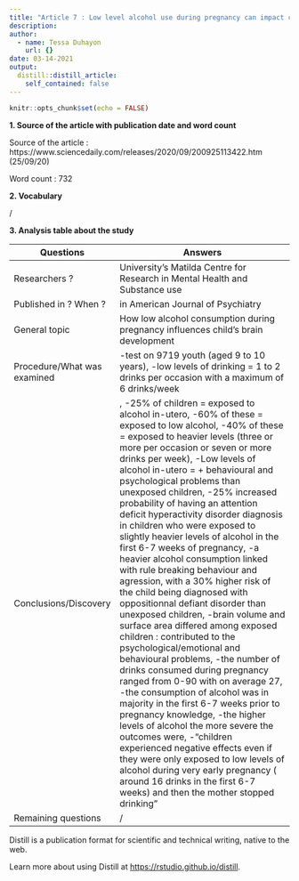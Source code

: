 ```yaml
---
title: "Article 7 : Low level alcohol use during pregnancy can impact child's brain development"
description: 
author:
  - name: Tessa Duhayon
    url: {}
date: 03-14-2021
output:
  distill::distill_article:
    self_contained: false
---
```


```r
knitr::opts_chunk$set(echo = FALSE)
```
**1. Source of the article with publication date and word count**

Source of the article : https://www.sciencedaily.com/releases/2020/09/200925113422.htm (25/09/20)

Word count : 732

**2. Vocabulary**

/

**3. Analysis table about the study**

| Questions                    | Answers                                                                                                                                                                                                                                                                                                                                                                                                                                                                                                                                                                                                                                                                                                                                                                                                                                                                                                                                                                                                                                                                                                                                                                                                                                                                                                          |
| ---------------------------- | ---------------------------------------------------------------------------------------------------------------------------------------------------------------------------------------------------------------------------------------------------------------------------------------------------------------------------------------------------------------------------------------------------------------------------------------------------------------------------------------------------------------------------------------------------------------------------------------------------------------------------------------------------------------------------------------------------------------------------------------------------------------------------------------------------------------------------------------------------------------------------------------------------------------------------------------------------------------------------------------------------------------------------------------------------------------------------------------------------------------------------------------------------------------------------------------------------------------------------------------------------------------------------------------------------------------- |
| Researchers ?                | University's Matilda Centre for Research in Mental Health and Substance use                                                                                                                                                                                                                                                                                                                                                                                                                                                                                                                                                                                                                                                                                                                                                                                                                                                                                                                                                                                                                                                                                                                                                                                                                                      |
| Published in ? When ?        | in American Journal of Psychiatry                                                                                                                                                                                                                                                                                                                                                                                                                                                                                                                                                                                                                                                                                                                                                                                                                                                                                                                                                                                                                                                                                                                                                                                                                                                                                |
| General topic                | How low alcohol consumption during pregnancy influences child's brain development                                                                                                                                                                                                                                                                                                                                                                                                                                                                                                                                                                                                                                                                                                                                                                                                                                                                                                                                                                                                                                                                                                                                                                                                                                |
| Procedure/What was examined  | -test on 9719 youth (aged 9 to 10 years), -low levels of drinking = 1 to 2 drinks per occasion with a maximum of 6 drinks/week                                                                                                                                                                                                                                                                                                                                                                                                                                                                                                                                                                                                                                                                                                                                                                                                                                                                                                                                                                                                                                                                                                            |
| Conclusions/Discovery        | , -25% of children = exposed to alcohol in-utero, -60% of these = exposed to low alcohol, -40% of these = exposed to heavier levels (three or more per occasion or seven or more drinks per week), -Low levels of alcohol in-utero = + behavioural and psychological problems than unexposed children, -25% increased probability of having an attention deficit hyperactivity disorder diagnosis in children who were exposed to slightly heavier levels of alcohol in the first 6-7 weeks of pregnancy, -a heavier alcohol consumption linked with rule breaking behaviour and agression, with a 30% higher risk of the child being diagnosed with oppositionnal defiant disorder than unexposed children, -brain volume and surface area differed among exposed children : contributed to the psychological/emotional and behavioural problems, -the number of drinks consumed during pregnancy ranged from 0-90 with on average 27, -the consumption of alcohol was in majority in the first 6-7 weeks prior to pregnancy knowledge, -the higher levels of alcohol the more severe the outcomes were, -"children experienced negative effects even if they were only exposed to low levels of alcohol during very early pregnancy ( around 16 drinks in the first 6-7 weeks) and then the mother stopped drinking"      |
| Remaining questions          | /                                                                                                                                                                                                                                                                                                                                                                                                                                                                                                                                                                                                                                                                                                                                                                                                                                                                                                                                                                                                                                                                                                                                                                                                                                                                                                                |

Distill is a publication format for scientific and technical writing, native to the web.

Learn more about using Distill at <https://rstudio.github.io/distill>.

